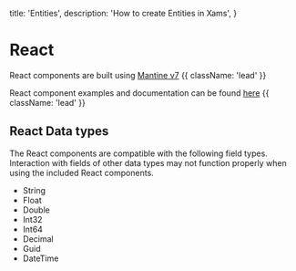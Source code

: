   title: 'Entities',
  description: 'How to create Entities in Xams',
}

# React

React components are built using [Mantine v7](https://mantine.dev/) {{ className: 'lead' }}

React component examples and documentation can be found [here](https://examples.xams.io/) {{ className: 'lead' }}

## React Data types

The React components are compatible with the following field types. Interaction with fields of other data types may not function properly when using the included React components.

- String
- Float
- Double
- Int32
- Int64
- Decimal
- Guid
- DateTime